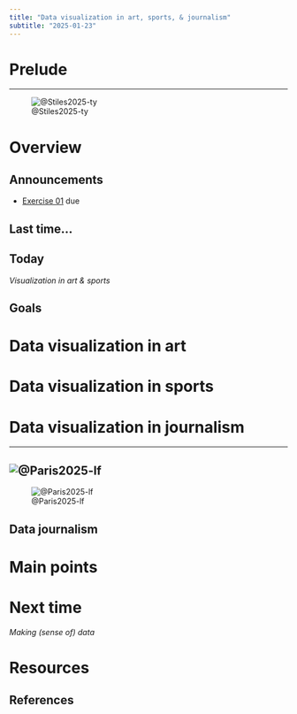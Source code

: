 ```yaml
---
title: "Data visualization in art, sports, & journalism"
subtitle: "2025-01-23"
---
```


# Prelude

---

![@Stiles2025-ty](../include/img/la-fires-viz-cnn.png)

# Overview

## Announcements

- [Exercise 01](../exercises/ex01-figs-in-psych-sci.qmd) [due]{.orange-due}

## Last time...

## Today

*Visualization in art & sports*

## Goals

# Data visualization in art

# Data visualization in sports

# Data visualization in journalism

---

![@Paris2025-lf](../include/img/paris-nyt-vax-2025-01-13-fig1.png)
---

![@Paris2025-lf](../include/img/paris-nyt-vax-2025-01-13-fig2.png)

## Data journalism

# Main points

# Next time

*Making (sense of) data*

# Resources

## References
